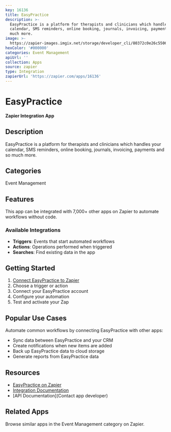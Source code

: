 ```yaml
---
key: 16136
title: EasyPractice
description: >-
  EasyPractice is a platform for therapists and clinicians which handles your
  calendar, SMS reminders, online booking, journals, invoicing, payments and so
  much more.
image: >-
  https://zapier-images.imgix.net/storage/developer_cli/80372c0e26c55066611a6eab95a5fb8b.png?auto=format%2Ccompress&ixlib=python-3.0.0&q=50
hexColor: '#000000'
categories: Event Management
apiUrl: ''
collection: Apps
source: zapier
type: Integration
zapierUrl: 'https://zapier.com/apps/16136'
---
```

# EasyPractice

**Zapier Integration App**

## Description

EasyPractice is a platform for therapists and clinicians which handles your calendar, SMS reminders, online booking, journals, invoicing, payments and so much more.

## Categories

Event Management

## Features

This app can be integrated with 7,000+ other apps on Zapier to automate workflows without code.

### Available Integrations

- **Triggers**: Events that start automated workflows
- **Actions**: Operations performed when triggered
- **Searches**: Find existing data in the app

## Getting Started

1. [Connect EasyPractice to Zapier](https://zapier.com/apps/16136)
2. Choose a trigger or action
3. Connect your EasyPractice account
4. Configure your automation
5. Test and activate your Zap

## Popular Use Cases

Automate common workflows by connecting EasyPractice with other apps:

- Sync data between EasyPractice and your CRM
- Create notifications when new items are added
- Back up EasyPractice data to cloud storage
- Generate reports from EasyPractice data

## Resources

- [EasyPractice on Zapier](https://zapier.com/apps/16136)
- [Integration Documentation](https://zapier.com/apps/16136/integrations)
- [API Documentation](Contact app developer)

## Related Apps

Browse similar apps in the Event Management category on Zapier.
